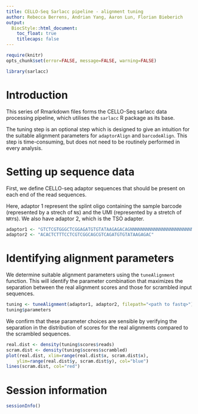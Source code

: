 ```yaml
---
title: CELLO-Seq Sarlacc pipeline - alignment tuning
author: Rebecca Berrens, Andrian Yang, Aaron Lun, Florian Bieberich
output:
  BiocStyle::html_document:
    toc_float: true
    titlecaps: false
---
```



```r
require(knitr)
opts_chunk$set(error=FALSE, message=FALSE, warning=FALSE)
```

```r
library(sarlacc)
```

# Introduction

This series of Rmarkdown files forms the CELLO-Seq sarlacc data processing pipeline, which utilises the `sarlacc` R package as its base.

The tuning step is an optional step which is designed to give an intuition for the suitable alignment parameters for `adaptorAlign` and `barcodeAlign`.
This step is time-consuming, but does not need to be routinely performed in every analysis.

# Setting up sequence data

First, we define CELLO-seq adaptor sequences that should be present on each end of the read sequences.

Here, adaptor 1 represent the splint oligo containing the sample barcode (represented by a strech of `N`s) and the UMI (represented by a stretch of `NRY`s).
We also have adaptor 2, which is the TSO adapter.

```r
adaptor1 <- "GTCTCGTGGGCTCGGAGATGTGTATAAGAGACAGNNNNNNNNNNNNNNNNNNNNNNNNAGTGGTATCNRYNRYNRYNRYNRYNRYNRYNACTGGCCGTCGTTTTACATGGCGTAGCGGGTTCGAGCGCACCGCAGGGTATCCGGCTATTTTTTTTTTTTTTT"
adaptor2 <- "ACACTCTTTCCTCGTCGGCAGCGTCAGATGTGTATAAGAGAC"
```

# Identifying alignment parameters

We determine suitable alignment parameters using the `tuneAlignment` function.
This will identify the parameter combination that maximizes the separation between the real alignment scores and those for scrambled input sequences.

```r
tuning <- tuneAlignment(adaptor1, adaptor2, filepath="<path to fastq>")
tuning$parameters
```

We confirm that these parameter choices are sensible by verifying the separation in the distribution of scores for the real alignments compared to the scrambled sequences.

```r
real.dist <- density(tuning$scores$reads)
scram.dist <- density(tuning$scores$scrambled)
plot(real.dist, xlim=range(real.dist$x, scram.dist$x),
    ylim=range(real.dist$y, scram.dist$y), col="blue")
lines(scram.dist, col="red")
```

# Session information

```r
sessionInfo()
```

